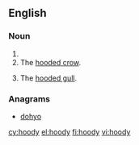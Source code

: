 ==English==

===Noun===
{{en-noun|hoodies}}

# {{alternative spelling of|hoodie|lang=en}}
# The [[hooded crow]].
# {{context|Scotland|lang=en}} The [[hooded gull]].

===Anagrams===
* [[dohyo#English|dohyo]]

[[cy:hoody]]
[[el:hoody]]
[[fi:hoody]]
[[vi:hoody]]